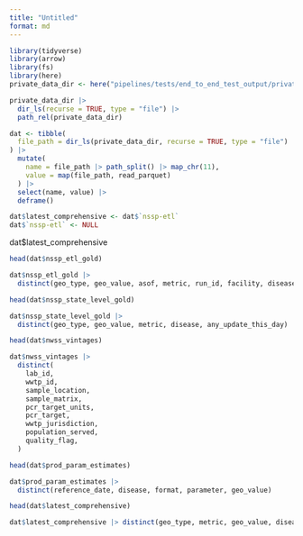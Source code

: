 ```yaml
---
title: "Untitled"
format: md
---
```


```r
library(tidyverse)
library(arrow)
library(fs)
library(here)
private_data_dir <- here("pipelines/tests/end_to_end_test_output/private_data")

private_data_dir |>
  dir_ls(recurse = TRUE, type = "file") |>
  path_rel(private_data_dir)

dat <- tibble(
  file_path = dir_ls(private_data_dir, recurse = TRUE, type = "file")
) |>
  mutate(
    name = file_path |> path_split() |> map_chr(11),
    value = map(file_path, read_parquet)
  ) |>
  select(name, value) |>
  deframe()

dat$latest_comprehensive <- dat$`nssp-etl`
dat$`nssp-etl` <- NULL
```

dat$latest_comprehensive

```r
head(dat$nssp_etl_gold)

dat$nssp_etl_gold |>
  distinct(geo_type, geo_value, asof, metric, run_id, facility, disease)
```

```r
head(dat$nssp_state_level_gold)

dat$nssp_state_level_gold |>
  distinct(geo_type, geo_value, metric, disease, any_update_this_day)
```

```r
head(dat$nwss_vintages)

dat$nwss_vintages |>
  distinct(
    lab_id,
    wwtp_id,
    sample_location,
    sample_matrix,
    pcr_target_units,
    pcr_target,
    wwtp_jurisdiction,
    population_served,
    quality_flag,
  )
```

```r
head(dat$prod_param_estimates)

dat$prod_param_estimates |>
  distinct(reference_date, disease, format, parameter, geo_value)
```


```r
head(dat$latest_comprehensive)

dat$latest_comprehensive |> distinct(geo_type, metric, geo_value, disease)
```

